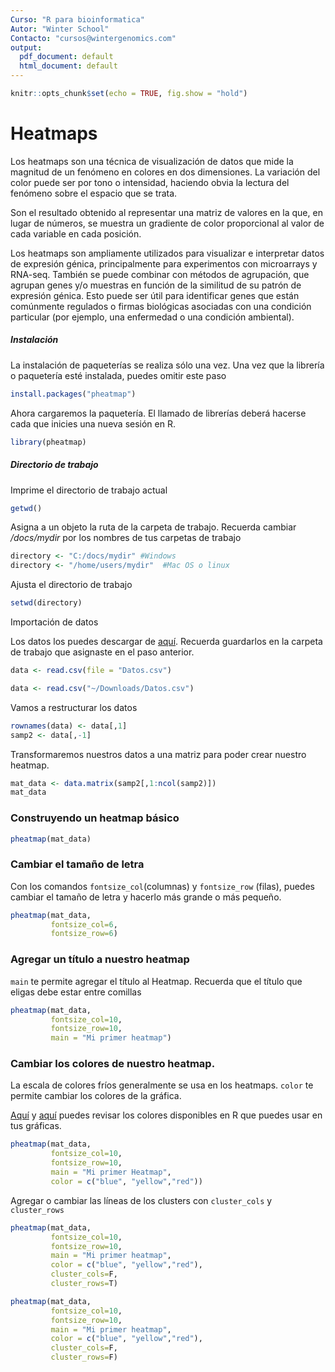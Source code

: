 ```yaml
---
Curso: "R para bioinformatica"
Autor: "Winter School"
Contacto: "cursos@wintergenomics.com"
output:
  pdf_document: default
  html_document: default
---
```


```r
knitr::opts_chunk$set(echo = TRUE, fig.show = "hold")
```

# Heatmaps

Los heatmaps son una técnica de visualización de datos que mide la magnitud de un fenómeno en colores en dos dimensiones. La variación del color puede ser por tono o intensidad, haciendo obvia la lectura del fenómeno sobre el espacio que se trata.

Son el resultado obtenido al representar una matriz de valores en la que, en lugar de números, se muestra un gradiente de color proporcional al valor de cada variable en cada posición. 

Los heatmaps son ampliamente utilizados para visualizar e interpretar datos de expresión génica, principalmente para experimentos con microarrays y RNA-seq. También se puede combinar con métodos de agrupación, que agrupan genes y/o muestras en función de la similitud de su patrón de expresión génica. Esto puede ser útil para identificar genes que están comúnmente regulados o firmas biológicas asociadas con una condición particular (por ejemplo, una enfermedad o una condición ambiental).


##### Instalación
La instalación de paqueterías se realiza sólo una vez. Una vez que la librería o paquetería esté instalada, puedes omitir este paso
```r
install.packages("pheatmap")
```

Ahora cargaremos la paquetería. El llamado de librerías deberá hacerse cada que inicies una nueva sesión en R.
```r
library(pheatmap)
```


##### Directorio de trabajo
Imprime el directorio de trabajo actual
```r
getwd() 
```

Asigna a un objeto la ruta de la carpeta de trabajo. Recuerda cambiar */docs/mydir* por los nombres de tus carpetas de trabajo
```r
directory <- "C:/docs/mydir" #Windows
directory <- "/home/users/mydir"  #Mac OS o linux
```

Ajusta el directorio de trabajo
```r
setwd(directory)
```

Importación de datos

Los datos los puedes descargar de [aquí](https://drive.google.com/u/0/uc?id=1aS5-Zf03OeMRtZsCCLYFXAUQpesGy4IK&export=download). Recuerda guardarlos en la carpeta de trabajo que asignaste en el paso anterior.

```r
data <- read.csv(file = "Datos.csv")
```

```r
data <- read.csv("~/Downloads/Datos.csv")
```

Vamos a restructurar los datos
```r
rownames(data) <- data[,1]
samp2 <- data[,-1]
```

Transformaremos nuestros datos a una matriz para poder crear nuestro heatmap.
```r
mat_data <- data.matrix(samp2[,1:ncol(samp2)])
mat_data
```


### Construyendo un heatmap básico
```r
pheatmap(mat_data)
```

### Cambiar el tamaño de letra 
Con los comandos `fontsize_col`(columnas) y `fontsize_row` (filas), puedes cambiar el tamaño de letra y hacerlo más grande o más pequeño.
```r
pheatmap(mat_data,
         fontsize_col=6,
         fontsize_row=6)

```


### Agregar un título a nuestro heatmap
`main` te permite agregar el título al Heatmap. Recuerda que el título que eligas debe estar entre comillas
```r
pheatmap(mat_data,
         fontsize_col=10,
         fontsize_row=10,
         main = "Mi primer heatmap")

```



### Cambiar los colores de nuestro heatmap.
La escala de colores fríos generalmente se usa en los heatmaps. `color` te permite cambiar los colores de la gráfica.

[Aquí](http://www.stat.columbia.edu/~tzheng/files/Rcolor.pdf) y [aquí](https://htmlcolorcodes.com/) puedes revisar los colores disponibles en R que puedes usar en tus gráficas.

```r
pheatmap(mat_data,
         fontsize_col=10,
         fontsize_row=10,
         main = "Mi primer Heatmap",
         color = c("blue", "yellow","red"))

```

Agregar o cambiar las líneas de los clusters con `cluster_cols` y `cluster_rows`
```r
pheatmap(mat_data,
         fontsize_col=10,
         fontsize_row=10,
         main = "Mi primer heatmap",
         color = c("blue", "yellow","red"),
         cluster_cols=F,
         cluster_rows=T)
```


```r
pheatmap(mat_data,
         fontsize_col=10,
         fontsize_row=10,
         main = "Mi primer heatmap",
         color = c("blue", "yellow","red"),
         cluster_cols=F,
         cluster_rows=F)
```





